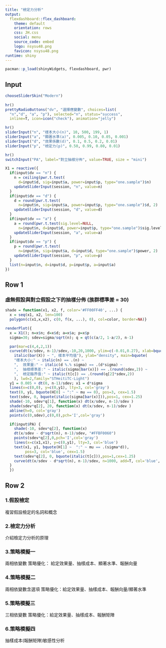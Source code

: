 ```yaml
---
title: "檢定力分析"
output: 
  flexdashboard::flex_dashboard:
    theme: default
    orientation: rows
    css: JH.css
    social: menu
    source_code: embed 
    logo: nsysu48.png
    favicon: nsysu48.png
runtime: shiny
---
```


```r
pacman::p_load(shinyWidgets, flexdashboard, pwr)
```

Input {.sidebar}
-------------------------------------
```r
 
chooseSliderSkin("Modern")
 
hr()
prettyRadioButtons("dv", "選擇應變數", choices=list(
  "n","d", "a", "p"), selected="n", status="success", 
  inline=T, icon=icon("check"), animation="jelly")

hr()
sliderInput("n", "樣本大小(n)", 10, 500, 199, 1)
sliderInput("a", "顯著水準(a)", 0.005, 0.10, 0.05, 0.001)
sliderInput("d", "效果係數(d)", 0.1, 0.5, 0.2, 0.01)
sliderInput("p", "檢定力(p)", 0.50, 0.99, 0.80, 0.01)

hr()
switchInput("PA", label="對立抽樣分佈", value=TRUE, size = "mini")

X1 = reactive({
  if(input$dv == "n") {
    n = ceiling(pwr.t.test(
      d=input$d, sig=input$a, power=input$p, type="one.sample")$n)
    updateSliderInput(session, "n", value=n)
  }
  if(input$dv == "d") {
    d = round(pwr.t.test(
      n=input$n, sig=input$a, power=input$p, type="one.sample")$d, 2)
    updateSliderInput(session, "d", value=d)
  }
  if(input$dv == "a") {
    a = round(pwr.t.test(sig.level=NULL,
      n=input$n, d=input$d, power=input$p, type="one.sample")$sig.level, 3)
    updateSliderInput(session, "a", value=a)
  }
  if(input$dv == "p") {
    p = round(pwr.t.test(
      n=input$n, sig=input$a, d=input$d, type="one.sample")$power, 2)
    updateSliderInput(session, "p", value=p)
  }
  list(n=input$n, d=input$d, p=input$p, a=input$a)
})


```


Row 1 {data-height=90%}
-------------------------------------
### 虛無假設與對立假設之下的抽樣分佈 (族群標準差 = 30)
```r
shade = function(x1, x2, f, color='#FF00FF40', ...) {
  x = seq(x1, x2, len=100)
  polygon(c(x1,x,x2), c(0, f(x, ...), 0), col=color, border=NA)}

renderPlot({
  x = X1(); n=x$n; d=x$d; a=x$a; p=x$p
  sigma=30; sdev=sigma/sqrt(n); q = qt(c(a/2, 1-a/2), n-1)

  par(mar=c(4,4,2,1))
  curve(dt(x/sdev, n-1)/sdev,-10,20,1000, ylim=c(-0.01,0.27), xlab=bquote(
    italic(bar(X)) ~ ", 樣本平均值"), ylab="density", main=bquote(
    "樣本大小:" ~ italic(n) == .(n) ~
    ",  效果量:" ~ italic(d %.% sigma) == .(d*sigma) ~ 
    ",  抽樣標準差:" ~ italic(sigma[bar(x)]) == .(round(sdev,2)) ~
    ",  檢定臨界值:" ~ italic(t[c]) == .(round(q[2]*sdev,2))
    ), lwd=2,family="STHeitiTC-Light")
  y1 = 0.005 + dt(0, n-1)/sdev; x1 = d*sigma
  lines(x=c(0,0), y=c(0,y1), lty=3, col='gray')
  text(0, y1, bquote(H[0] ~ ":" ~ mu == 0), pos=3, cex=1.5)
  text(sdev, 0, bquote(italic(sigma[bar(x)])),pos=1, cex=1.25)
  shade(-10, sdev*q[1], function(x) dt(x/sdev, n-1)/sdev )
  shade(sdev*q[2], 20, function(x) dt(x/sdev, n-1)/sdev )
  abline(h=0, col='gray')
  points(c(0,sdev),c(0,0),pch='I',col='gray')

  if(input$PA) {
    shade(-10, sdev*q[2], function(x)
    dt(x/sdev - d*sqrt(n), n-1)/sdev, "#FFBF0060")
    points(sdev*q[2],0,pch='I',col='gray')
    lines(x=c(x1,x1), y=c(0,y1), lty=3, col='blue')
    text(x1, y1, bquote(H[1] ~  ":" ~ mu == .(sigma*d)), 
         pos=3, col='blue', cex=1.5)
    text(sdev*q[2], 0, bquote(italic(t[c])),pos=1,cex=1.25)
    curve(dt(x/sdev - d*sqrt(n), n-1)/sdev, n=1000, add=T, col='blue', lwd=2)
  }
  })


```

Row 2 {.tabset .tabset-fade data-height=10%}
-------------------------------------
### 1.假設檢定
複習假設檢定的名詞和概念

### 2.檢定力分析
介紹檢定力分析的原理

### 3.策略模擬一
兩相依變數 策略優化：
給定效果量、抽樣成本、顯著水準、報酬向量

### 4.策略模擬二
兩相依變數含選項 策略優化：給定效果量、抽樣成本、報酬向量/顯著水準

### 5.策略模擬三
三相依變數 策略優化：給定效果量、抽樣成本、報酬矩陣

### 6.策略模擬四
抽樣成本(報酬矩陣)敏感性分析





